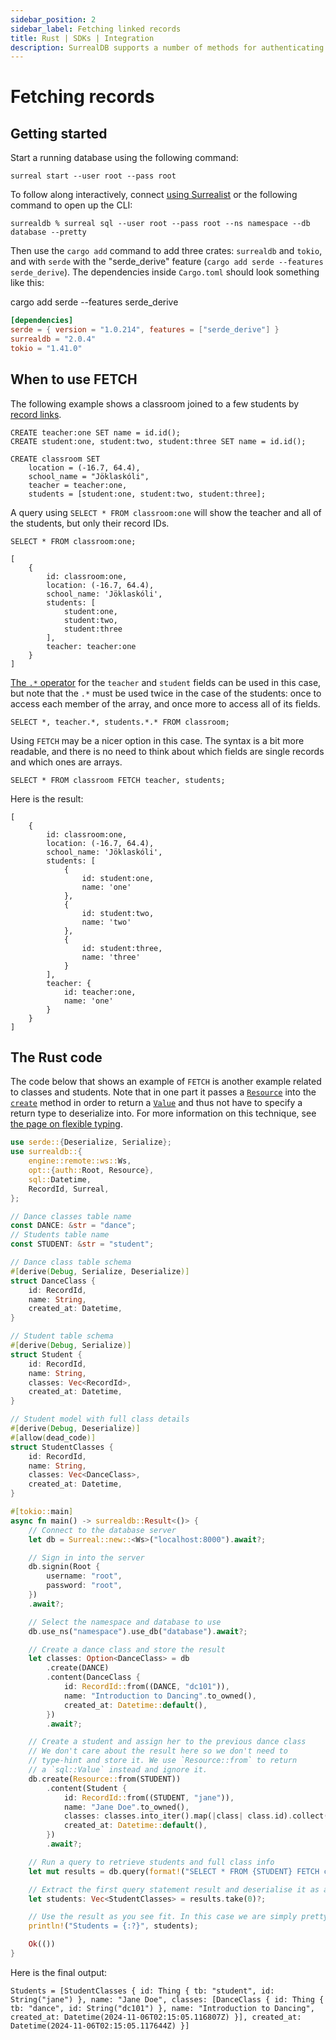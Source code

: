 ```yaml
---
sidebar_position: 2
sidebar_label: Fetching linked records
title: Rust | SDKs | Integration
description: SurrealDB supports a number of methods for authenticating users and securing the database.
---
```


# Fetching records

## Getting started

Start a running database using the following command:

```
surreal start --user root --pass root 
```

To follow along interactively, connect [using Surrealist](/docs/surrealist/getting-started#creating-a-connection) or the following command to open up the CLI:

```
surrealdb % surreal sql --user root --pass root --ns namespace --db database --pretty
```

Then use the `cargo add` command to add three crates: `surrealdb` and `tokio`, and with `serde` with the "serde_derive" feature (`cargo add serde --features serde_derive`). The dependencies inside `Cargo.toml` should look something like this:

cargo add serde --features serde_derive

```toml
[dependencies]
serde = { version = "1.0.214", features = ["serde_derive"] }
surrealdb = "2.0.4"
tokio = "1.41.0"
```

## When to use FETCH

The following example shows a classroom joined to a few students by [record links](/docs/surrealql/datamodel/records).

```surql
CREATE teacher:one SET name = id.id();
CREATE student:one, student:two, student:three SET name = id.id();

CREATE classroom SET
    location = (-16.7, 64.4),
    school_name = "Jöklaskóli",
    teacher = teacher:one,
    students = [student:one, student:two, student:three];
```

A query using `SELECT * FROM classroom:one` will show the teacher and all of the students, but only their record IDs.

```surql title="Query and response"
SELECT * FROM classroom:one;

[
	{
		id: classroom:one,
		location: (-16.7, 64.4),
		school_name: 'Jöklaskóli',
		students: [
			student:one,
			student:two,
			student:three
		],
		teacher: teacher:one
	}
]
```

[The `.*` operator](/docs/surrealql/datamodel/idioms#all-elements) for the `teacher` and `student` fields can be used in this case, but note that the `.*` must be used twice in the case of the students: once to access each member of the array, and once more to access all of its fields.

```surql
SELECT *, teacher.*, students.*.* FROM classroom;
```

Using `FETCH` may be a nicer option in this case. The syntax is a bit more readable, and there is no need to think about which fields are single records and which ones are arrays.

```surql
SELECT * FROM classroom FETCH teacher, students;
```

Here is the result:

```surql title="Output"
[
	{
		id: classroom:one,
		location: (-16.7, 64.4),
		school_name: 'Jöklaskóli',
		students: [
			{
				id: student:one,
				name: 'one'
			},
			{
				id: student:two,
				name: 'two'
			},
			{
				id: student:three,
				name: 'three'
			}
		],
		teacher: {
			id: teacher:one,
			name: 'one'
		}
	}
]
```

## The Rust code

The code below that shows an example of `FETCH` is another example related to classes and students. Note that in one part it passes a [`Resource`](https://docs.rs/surrealdb/latest/surrealdb/opt/enum.Resource.html) into the [`create`](https://docs.rs/surrealdb/latest/surrealdb/struct.Surreal.html#method.create) method in order to return a [`Value`](https://docs.rs/surrealdb/latest/surrealdb/struct.Value.html) and thus not have to specify a return type to deserialize into. For more information on this technique, see [the page on flexible typing](/docs/sdk/rust/concepts/flexible_typing).

```rust
use serde::{Deserialize, Serialize};
use surrealdb::{
    engine::remote::ws::Ws,
    opt::{auth::Root, Resource},
    sql::Datetime,
    RecordId, Surreal,
};

// Dance classes table name
const DANCE: &str = "dance";
// Students table name
const STUDENT: &str = "student";

// Dance class table schema
#[derive(Debug, Serialize, Deserialize)]
struct DanceClass {
    id: RecordId,
    name: String,
    created_at: Datetime,
}

// Student table schema
#[derive(Debug, Serialize)]
struct Student {
    id: RecordId,
    name: String,
    classes: Vec<RecordId>,
    created_at: Datetime,
}

// Student model with full class details
#[derive(Debug, Deserialize)]
#[allow(dead_code)]
struct StudentClasses {
    id: RecordId,
    name: String,
    classes: Vec<DanceClass>,
    created_at: Datetime,
}

#[tokio::main]
async fn main() -> surrealdb::Result<()> {
    // Connect to the database server
    let db = Surreal::new::<Ws>("localhost:8000").await?;

    // Sign in into the server
    db.signin(Root {
        username: "root",
        password: "root",
    })
    .await?;

    // Select the namespace and database to use
    db.use_ns("namespace").use_db("database").await?;

    // Create a dance class and store the result
    let classes: Option<DanceClass> = db
        .create(DANCE)
        .content(DanceClass {
            id: RecordId::from((DANCE, "dc101")),
            name: "Introduction to Dancing".to_owned(),
            created_at: Datetime::default(),
        })
        .await?;

    // Create a student and assign her to the previous dance class
    // We don't care about the result here so we don't need to
    // type-hint and store it. We use `Resource::from` to return
    // a `sql::Value` instead and ignore it.
    db.create(Resource::from(STUDENT))
        .content(Student {
            id: RecordId::from((STUDENT, "jane")),
            name: "Jane Doe".to_owned(),
            classes: classes.into_iter().map(|class| class.id).collect(),
            created_at: Datetime::default(),
        })
        .await?;

    // Run a query to retrieve students and full class info
    let mut results = db.query(format!("SELECT * FROM {STUDENT} FETCH classes")).await?;

    // Extract the first query statement result and deserialise it as a vector of students
    let students: Vec<StudentClasses> = results.take(0)?;

    // Use the result as you see fit. In this case we are simply pretty printing it.
    println!("Students = {:?}", students);

    Ok(())
}
```

Here is the final output:

```
Students = [StudentClasses { id: Thing { tb: "student", id: String("jane") }, name: "Jane Doe", classes: [DanceClass { id: Thing { tb: "dance", id: String("dc101") }, name: "Introduction to Dancing", created_at: Datetime(2024-11-06T02:15:05.116807Z) }], created_at: Datetime(2024-11-06T02:15:05.117644Z) }]
```